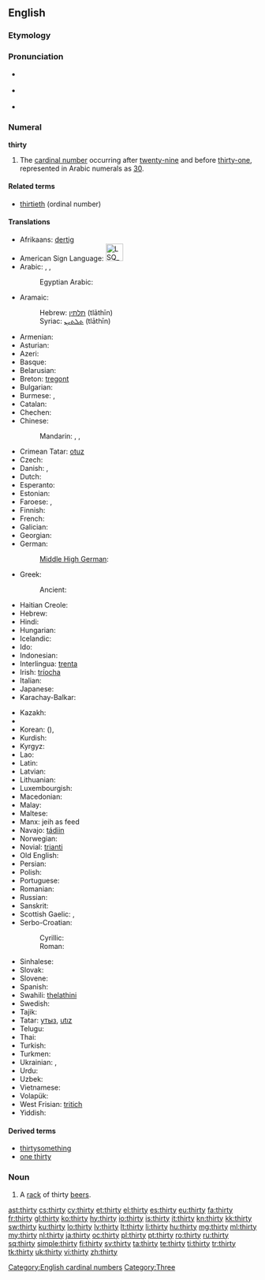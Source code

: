 ==English==

===Etymology===
{{etyl|ang}} {{term|þritig|þritiġ|lang=ang|sc=Latinx}}

===Pronunciation===
* {{a|UK}} {{IPA|/ˈθɜːti/}}
*: {{audio|en-uk-thirty.ogg|Audio (UK)}}
* {{a|US}} {{IPA|/ˈθɚɾij/}}
*: {{audio|en-us-thirty.ogg|Audio (US)}}
* {{rhymes|ɜː(r)ti}}

===Numeral===
'''thirty'''

# The [[cardinal number]] occurring after [[twenty-nine]] and before [[thirty-one]], represented in Arabic numerals as [[30]].

====Related terms====
* [[thirtieth]] (ordinal number)

====Translations====
{{trans-top|cardinal number}}
* Afrikaans: [[dertig]]
* American Sign Language: [[Image:LSQ 30.jpg|35px]]
* Arabic: {{t|ar|ثلاثين|tr=ṯalāṯīn|alt=ثَلاثِينَ|sc=Arab}}, {{qualifier|only nominative, formal}} {{t|ar|ثلاثون|tr=ṯalāṯūn|alt=ثَلاثُونَ|sc=Arab}}, {{qualifier|numeral}} {{t|ar|٣٠|sc=Arab}}
*: Egyptian Arabic: {{tø|arz|تلاتين|tr=talātīn|sc=Arab|xs=Egyptian Arabic}}
* Aramaic:
*: Hebrew: [[תלתין]] (tlāthīn) {{c}}
*: Syriac: [[ܬܠܬܝܢ]] (tlāthīn) {{c}}
* Armenian: {{t+|hy|երեսուն|tr=eresun}}
* Asturian: {{t-|ast|trenta|xs=Asturian}}
* Azeri: {{t|az|otuz}}
* Basque: {{t|eu|hogeita hamar|xs=Basque}}
* Belarusian: {{t|be|трыццаць|tr=trýccacʹ|sc=Cyrl}}
* Breton: [[tregont]]
* Bulgarian: {{t|bg|тридесет|tr=trídeset|sc=Cyrl}}
* Burmese: {{t|my|သုံးဆယ်|tr=thon:zè|sc=Mymr}}, {{qualifier|numeral}} {{t|my|၃၀|sc=Mymr}}
* Catalan: {{t+|ca|trenta}}
* Chechen: {{tø|ce|ткъе итт|tr=tqe itt}}
* Chinese:
*: Mandarin: {{t|zh|三十|tr=sānshí|sc=Hani}}, {{qualifier|numeral}} {{t|zh|參拾|sc=Hani}}, {{t|zh|丗|tr=shì|sc=Hani}}
* Crimean Tatar: [[otuz#Crimean Tatar|otuz]]
* Czech: {{t-|cs|třicet}}
* Danish: {{t+|da|tredive}}, {{t-|da|tredve}}
* Dutch: {{t+|nl|dertig|f}}
* Esperanto: {{t+|eo|tridek|xs=Esperanto}}
* Estonian: {{t-|et|kolmkümmend}}
* Faroese: {{t|fo|tretivu}}, {{t|fo|tríati}}
* Finnish: {{t+|fi|kolmekymmentä}}
* French: {{t+|fr|trente|m}}
* Galician: {{t+|gl|trinta|xs=Galician}}
* Georgian: {{t|ka|ოცდაათი|tr=otsdaat'i|sc=Geor}}
* German: {{t+|de|dreißig|f}}
*: [[Middle High German]]: {{tø|gmh|drīȥic}}
* Greek: {{t|el|τριάντα|tr=triánda}}
*: Ancient: {{t|grc|τριάκοντα|tr=triákonta|sc=polytonic}}
* Haitian Creole: {{tø|ht|trant}}
* Hebrew: {{t-|he|שלושים|m|f|alt=שְׁלוֹשִׁים|tr=shloshím}}
* Hindi: {{t+|hi|तीस|tr=tīs|sc=Deva}}
* Hungarian: {{t+|hu|harminc}}
* Icelandic: {{t|is|þrjátíu}}
* Ido: {{t+|io|triadek|xs=Ido}}
* Indonesian: {{t|id|tiga puluh}}
* Interlingua: [[trenta]]
* Irish: [[tríocha]]
* Italian: {{t+|it|trenta}}
* Japanese: {{t|ja|三十|tr=さんじゅう, sanjū|sc=Jpan}}
* Karachay-Balkar: {{tø|krc|отуз|tr=otuz|sc=Cyrl}}
{{trans-mid}}
* Kazakh: {{t|kk|отыз|tr=otız|sc=Cyrl}}
* {{trreq|Khmer}}
* Korean: {{t|ko|삼십|tr=samsip|sc=Kore}} ({{t|ko|三十|sc=Kore}}), {{t|ko|서른|tr=seoreun|sc=Kore}}
* Kurdish: {{t-|ku|سی|sc=ku-Arab}}
* Kyrgyz: {{t|ky|отуз|tr=otuz|sc=Cyrl}}
* Lao: {{t|lo|ສາມສິບ|tr=săːm síp|sc=Laoo}}
* Latin: {{t-|la|triginta|alt=trīgintaː}}
* Latvian: {{t|lv|trīsdesmit}}
* Lithuanian: {{t|lt|trisdešimt}}
* Luxembourgish: {{t|lb|drësseg}}
* Macedonian: {{t|mk|триесет|tr=tríeset}}
* Malay: {{t|ms|tiga puluh}}
* Maltese: {{t|mt|tlettin}}
* Manx: jeih as feed
* Navajo: [[tádiin]]
* Norwegian: {{t-|no|tredve}}
* Novial: [[trianti]]
* Old English: {{t-|ang|þritig|alt=þrītiġ|xs=Old English}}
* Persian: {{t+|fa|سی|tr=si|xs=Persian}}
* Polish: {{t|pl|trzydzieści}}
* Portuguese: {{t+|pt|trinta}}
* Romanian: {{t+|ro|treizeci}}
* Russian: {{t+|ru|тридцать|tr=trídcatʹ}}
* Sanskrit: {{t|sa|त्रिंशत्|tr=triṁśat|xs=Sanskrit}}
* Scottish Gaelic: {{qualifier|old system}} {{t-|gd|deug|xs=Scottish Gaelic}} {{t-|gd|air fhichead|xs=Scottish Gaelic}}, {{qualifier|new system}} {{t-|gd|trìthead|xs=Scottish Gaelic}}
* Serbo-Croatian:
*: Cyrillic: {{t|sh|тридесет}}
*: Roman: {{t|sh|trideset}}
* Sinhalese: {{t|si|තිහ|tr=thiha|sc=Sinh}}
* Slovak: {{t|sk|tridsať}}
* Slovene: {{t+|sl|trideset}}
* Spanish: {{t+|es|treinta}}
* Swahili: [[thelathini]]
* Swedish: {{t+|sv|trettio}}
* Tajik: {{t|tg|си|tr=si|sc=Cyrl}}
* Tatar: [[утыз#Tatar|утыз]], [[utız#Tatar|utız]]
* Telugu: {{t|te|ముప్ఫై|tr=mupphai}}
* Thai: {{t|th|สามสิบ|tr=săam sìp|sc=Thai}}
* Turkish: {{t+|tr|otuz}}
* Turkmen: {{t|tk|otuz}}
* Ukrainian: {{t|uk|тридцять|tr=trýdcjatʹ|sc=Cyrl}}, {{t|uk|трийцять|tr=trýjcjatʹ|sc=Cyrl}}
* Urdu: {{t|ur|تیس|tr=tīs|sc=ur-Arab}}
* Uzbek: {{t|uz|o'ttiz}}
* Vietnamese: {{t|vi|ba mươi}}
* Volapük: {{t|vo|kildeg}}
* West Frisian: [[tritich]]
* Yiddish: {{t|yi|דרייַסיק|tr=draysik|sc=Hebr}}
{{trans-bottom}}

====Derived terms====
* [[thirtysomething]]
* [[one thirty]]

===Noun===
{{en-noun|thirties}}

# {{slang}} A [[rack]] of thirty [[beer]]s.

[[Category:English cardinal numbers]]
[[Category:Three]]

[[ast:thirty]]
[[cs:thirty]]
[[cy:thirty]]
[[et:thirty]]
[[el:thirty]]
[[es:thirty]]
[[eu:thirty]]
[[fa:thirty]]
[[fr:thirty]]
[[gl:thirty]]
[[ko:thirty]]
[[hy:thirty]]
[[io:thirty]]
[[is:thirty]]
[[it:thirty]]
[[kn:thirty]]
[[kk:thirty]]
[[sw:thirty]]
[[ku:thirty]]
[[lo:thirty]]
[[lv:thirty]]
[[lt:thirty]]
[[li:thirty]]
[[hu:thirty]]
[[mg:thirty]]
[[ml:thirty]]
[[my:thirty]]
[[nl:thirty]]
[[ja:thirty]]
[[oc:thirty]]
[[pl:thirty]]
[[pt:thirty]]
[[ro:thirty]]
[[ru:thirty]]
[[sq:thirty]]
[[simple:thirty]]
[[fi:thirty]]
[[sv:thirty]]
[[ta:thirty]]
[[te:thirty]]
[[ti:thirty]]
[[tr:thirty]]
[[tk:thirty]]
[[uk:thirty]]
[[vi:thirty]]
[[zh:thirty]]